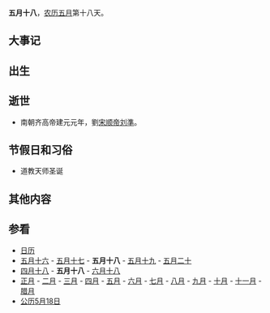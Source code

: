 {{Lunar05Calendar}}
'''五月十八'''，[[农历|农历]][[五月_(农历)|五月]]第十八天。

==大事记==

==出生==

==逝世==
*南朝齐高帝建元元年，劉[[宋顺帝|宋顺帝]][[刘準|刘準]]。

==节假日和习俗==
*道教天师圣诞

==其他内容==

==参看==
*[[历史上的今天|日历]]
*[[五月十六|五月十六]] - [[五月十七|五月十七]] - '''五月十八''' - [[五月十九|五月十九]] - [[五月二十|五月二十]]        
*[[四月十八|四月十八]] - '''五月十八''' - [[六月十八|六月十八]]
*[[正月|正月]] - [[二月_(农历)|二月]] - [[三月_(农历)|三月]] - [[四月_(农历)|四月]] - [[五月_(农历)|五月]] - [[六月_(农历)|六月]] - [[七月_(农历)|七月]] - [[八月_(农历)|八月]] - [[九月_(农历)|九月]] - [[十月_(农历)|十月]] - [[十一月_(农历)|十一月]] - [[腊月|腊月]]
*[[公历|公历]][[5月18日|5月18日]]
